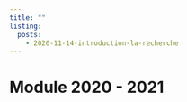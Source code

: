 ```yaml
---
title: ""
listing:
  posts:
    - 2020-11-14-introduction-la-recherche
---
```


# Module 2020 - 2021

